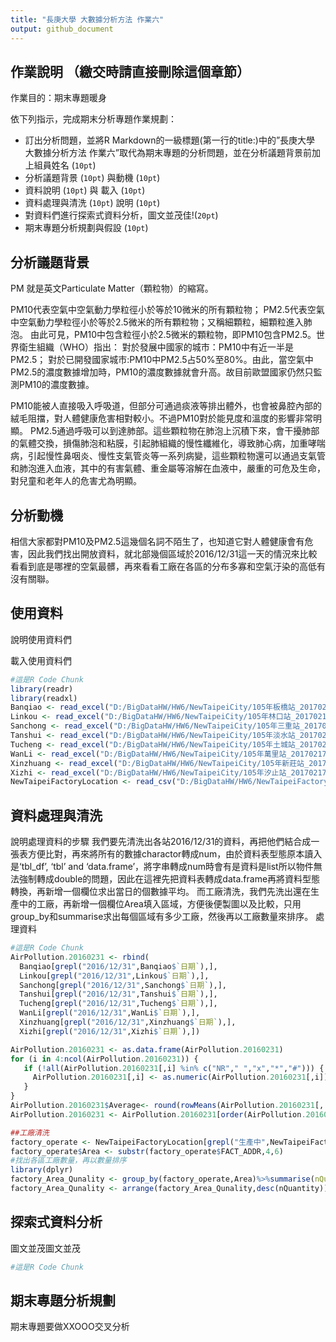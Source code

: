 ```yaml
---
title: "長庚大學 大數據分析方法 作業六"
output: github_document
---
```



## 作業說明 （繳交時請直接刪除這個章節）

作業目的：期末專題暖身

依下列指示，完成期末分析專題作業規劃：

- 訂出分析問題，並將R Markdown的一級標題(第一行的title:)中的"長庚大學 大數據分析方法 作業六"取代為期末專題的分析問題，並在分析議題背景前加上組員姓名 (`10pt`)
- 分析議題背景 (`10pt`) 與動機 (`10pt`)
- 資料說明 (`10pt`) 與 載入 (`10pt`)
- 資料處理與清洗 (`10pt`) 說明 (`10pt`)
- 對資料們進行探索式資料分析，圖文並茂佳!(`20pt`)
- 期末專題分析規劃與假設 (`10pt`)

## 分析議題背景
PM 就是英文Particulate Matter（顆粒物）的縮寫。

PM10代表空氣中空氣動力學粒徑小於等於10微米的所有顆粒物；
PM2.5代表空氣中空氣動力學粒徑小於等於2.5微米的所有顆粒物；又稱細顆粒，細顆粒進入肺泡。 由此可見，PM10中包含粒徑小於2.5微米的顆粒物，即PM10包含PM2.5。世界衛生組織（WHO）指出： 對於發展中國家的城市：PM10中有近一半是PM2.5；
對於已開發國家城市:PM10中PM2.5占50%至80%。由此，當空氣中PM2.5的濃度數據增加時，PM10的濃度數據就會升高。故目前歐盟國家仍然只監測PM10的濃度數據。

PM10能被人直接吸入呼吸道，但部分可通過痰液等排出體外，也會被鼻腔內部的絨毛阻擋，對人體健康危害相對較小。不過PM10對於能見度和溫度的影響非常明顯。
PM2.5通過呼吸可以到達肺部。這些顆粒物在肺泡上沉積下來，會干擾肺部的氣體交換，損傷肺泡和粘膜，引起肺組織的慢性纖維化，導致肺心病，加重哮喘病，引起慢性鼻咽炎、慢性支氣管炎等一系列病變，這些顆粒物還可以通過支氣管和肺泡進入血液，其中的有害氣體、重金屬等溶解在血液中，嚴重的可危及生命，對兒童和老年人的危害尤為明顯。

## 分析動機
相信大家都對PM10及PM2.5這幾個名詞不陌生了，也知道它對人體健康會有危害，因此我們找出開放資料，就北部幾個區域於2016/12/31這一天的情況來比較看看到底是哪裡的空氣最髒，再來看看工廠在各區的分布多寡和空氣汙染的高低有沒有關聯。

## 使用資料
說明使用資料們

載入使用資料們
```r
#這是R Code Chunk
library(readr)
library(readxl)
Banqiao <- read_excel("D:/BigDataHW/HW6/NewTaipeiCity/105年板橋站_20170217.xls")
Linkou <- read_excel("D:/BigDataHW/HW6/NewTaipeiCity/105年林口站_20170217.xls")
Sanchong <- read_excel("D:/BigDataHW/HW6/NewTaipeiCity/105年三重站_20170217.xls")
Tanshui <- read_excel("D:/BigDataHW/HW6/NewTaipeiCity/105年淡水站_20170217.xls")
Tucheng <- read_excel("D:/BigDataHW/HW6/NewTaipeiCity/105年土城站_20170217.xls")
WanLi <- read_excel("D:/BigDataHW/HW6/NewTaipeiCity/105年萬里站_20170217.xls")
Xinzhuang <- read_excel("D:/BigDataHW/HW6/NewTaipeiCity/105年新莊站_20170217.xls")
Xizhi <- read_excel("D:/BigDataHW/HW6/NewTaipeiCity/105年汐止站_20170217.xls")
NewTaipeiFactoryLocation <- read_csv("D:/BigDataHW/HW6/NewTaipeiFactoryLocation_0002336861720153000188.csv")
```

## 資料處理與清洗
說明處理資料的步驟
我們要先清洗出各站2016/12/31的資料，再把他們結合成一張表方便比對，再來將所有的數據charactor轉成num，由於資料表型態原本讀入是‘tbl_df’, ‘tbl’ and 'data.frame'，將字串轉成num時會有是資料是list所以物件無法強制轉成double的問題，因此在這裡先把資料表轉成data.frame再將資料型態轉換，再新增一個欄位求出當日的個數據平均。
    而工廠清洗，我們先洗出還在生產中的工廠，再新增一個欄位Area填入區域，方便後便製圖以及比較，只用group_by和summarise求出每個區域有多少工廠，然後再以工廠數量來排序。
處理資料
```r
#這是R Code Chunk
AirPollution.20160231 <- rbind(
  Banqiao[grepl("2016/12/31",Banqiao$`日期`),],
  Linkou[grepl("2016/12/31",Linkou$`日期`),],
  Sanchong[grepl("2016/12/31",Sanchong$`日期`),],
  Tanshui[grepl("2016/12/31",Tanshui$`日期`),],
  Tucheng[grepl("2016/12/31",Tucheng$`日期`),],
  WanLi[grepl("2016/12/31",WanLi$`日期`),],
  Xinzhuang[grepl("2016/12/31",Xinzhuang$`日期`),],
  Xizhi[grepl("2016/12/31",Xizhi$`日期`),])

AirPollution.20160231 <- as.data.frame(AirPollution.20160231) 
for (i in 4:ncol(AirPollution.20160231)) {
   if (!all(AirPollution.20160231[,i] %in% c("NR"," ","x","*","#"))) {
     AirPollution.20160231[,i] <- as.numeric(AirPollution.20160231[,i])
   }
}
AirPollution.20160231$Average<- round(rowMeans(AirPollution.20160231[, 4:27],na.rm = TRUE),2)
AirPollution.20160231 <- AirPollution.20160231[order(AirPollution.20160231$`測項`, -AirPollution.20160231$Average),]

##工廠清洗
factory_operate <- NewTaipeiFactoryLocation[grepl("生產中",NewTaipeiFactoryLocation$STATUS),]
factory_operate$Area <- substr(factory_operate$FACT_ADDR,4,6)
#找出各區工廠數量，再以數量排序
library(dplyr)
factory_Area_Qunality <- group_by(factory_operate,Area)%>%summarise(nQuantity=n_distinct(FACT_NAME))
factory_Area_Qunality <- arrange(factory_Area_Qunality,desc(nQuantity))

```

## 探索式資料分析
圖文並茂圖文並茂
```r
#這是R Code Chunk
```

## 期末專題分析規劃
期末專題要做XXOOO交叉分析
